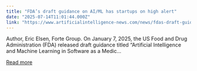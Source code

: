 ```yaml
---
title: "FDA’s draft guidance on AI/ML has startups on high alert"
date: "2025-07-14T11:01:44.000Z"
link: "https://www.artificialintelligence-news.com/news/fdas-draft-guidance-on-ai-ml-has-startups-on-high-alert/"
---
```


Author, Eric Elsen, Forte Group. On January 7, 2025, the US Food and Drug Administration (FDA) released draft guidance titled &#8220;Artificial Intelligence and Machine Learning in Software as a Medic...

[Read more](https://www.artificialintelligence-news.com/news/fdas-draft-guidance-on-ai-ml-has-startups-on-high-alert/)
